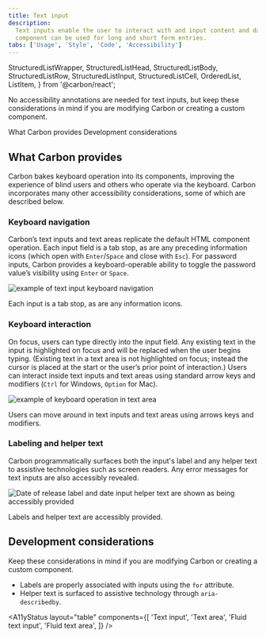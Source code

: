 ```yaml
---
title: Text input
description:
  Text inputs enable the user to interact with and input content and data. This
  component can be used for long and short form entries.
tabs: ['Usage', 'Style', 'Code', 'Accessibility']
---
```



  StructuredListWrapper,
  StructuredListHead,
  StructuredListBody,
  StructuredListRow,
  StructuredListInput,
  StructuredListCell,
  OrderedList,
  ListItem,
} from '@carbon/react';

<PageDescription>

No accessibility annotations are needed for text inputs, but keep these
considerations in mind if you are modifying Carbon or creating a custom
component.

</PageDescription>

<AnchorLinks>

<AnchorLink>What Carbon provides</AnchorLink>
<AnchorLink>Development considerations</AnchorLink>

</AnchorLinks>

## What Carbon provides

Carbon bakes keyboard operation into its components, improving the experience of
blind users and others who operate via the keyboard. Carbon incorporates many
other accessibility considerations, some of which are described below.

### Keyboard navigation

Carbon’s text inputs and text areas replicate the default HTML component
operation. Each input field is a tab stop, as are any preceding information
icons (which open with `Enter`/`Space` and close with `Esc`). For password
inputs, Carbon provides a keyboard-operable ability to toggle the password
value’s visibility using `Enter` or `Space`.

<Row>
<Column colLg={8}>

![example of text input keyboard navigation](images/text-input-accessibility-1.png)

<Caption>Each input is a tab stop, as are any information icons.</Caption>

</Column>
</Row>

### Keyboard interaction

On focus, users can type directly into the input field. Any existing text in the
input is highlighted on focus and will be replaced when the user begins typing.
(Existing text in a text area is not highlighted on focus; instead the cursor is
placed at the start or the user’s prior point of interaction.) Users can
interact inside text inputs and text areas using standard arrow keys and
modifiers (`Ctrl` for Windows, `Option` for Mac).

<Row>
<Column colLg={8}>

![example of keyboard operation in text area](images/text-input-accessibility-2.png)

<Caption>
  Users can move around in text inputs and text areas using arrows keys and
  modifiers.
</Caption>

</Column>
</Row>

### Labeling and helper text

Carbon programmatically surfaces both the input's label and any helper text to
assistive technologies such as screen readers. Any error messages for text
inputs are also accessibly revealed.

<Row>
<Column colLg={8}>

![Date of release label and date input helper text are shown as being accessibly provided](images/text-input-accessibility-3.png)

<Caption>Labels and helper text are accessibly provided.</Caption>

</Column>
</Row>

## Development considerations

Keep these considerations in mind if you are modifying Carbon or creating a
custom component.

- Labels are properly associated with inputs using the `for` attribute.
- Helper text is surfaced to assistive technology through `aria-describedby`.

<A11yStatus
  layout="table"
  components={[
    'Text input',
    'Text area',
    'Fluid text input',
    'Fluid text area',
  ]}
/>
